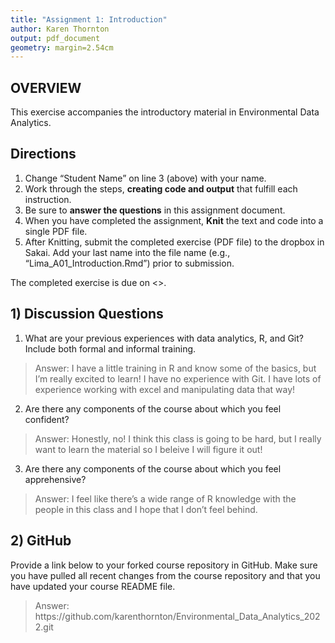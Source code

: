 ```yaml
---
title: "Assignment 1: Introduction"
author: Karen Thornton
output: pdf_document
geometry: margin=2.54cm
---
```


## OVERVIEW

This exercise accompanies the introductory material in Environmental Data Analytics. 

## Directions
1. Change "Student Name" on line 3 (above) with your name.
3. Work through the steps, **creating code and output** that fulfill each instruction.
4. Be sure to **answer the questions** in this assignment document.
6. When you have completed the assignment, **Knit** the text and code into a single PDF file.
8. After Knitting, submit the completed exercise (PDF file) to the dropbox in Sakai. Add your last name into the file name (e.g., "Lima_A01_Introduction.Rmd") prior to submission.

The completed exercise is due on <>.

## 1) Discussion Questions

1. What are your previous experiences with data analytics, R, and Git? Include both formal and informal training.

> Answer: I have a little training in R and know some of the basics, but I'm really excited to learn! I have no experience with Git. I have lots of experience working with excel and manipulating data that way!

2. Are there any components of the course about which you feel confident?

> Answer: Honestly, no! I think this class is going to be hard, but I really want to learn the material so I beleive I will figure it out!

3. Are there any components of the course about which you feel apprehensive?

> Answer: I feel like there's a wide range of R knowledge with the people in this class and I hope that I don't feel behind.


## 2) GitHub

Provide a link below to your forked course repository in GitHub. Make sure you have pulled all recent changes from the course repository  and that you have updated your course README file. 

> Answer: https://github.com/karenthornton/Environmental_Data_Analytics_2022.git


